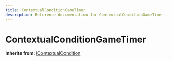 ```yaml
---
title: ContextualConditionGameTimer
description: Reference documentation for ContextualConditionGameTimer meta class
---
```



# ContextualConditionGameTimer

**Inherits from:** [IContextualCondition](/classes/icontextualcondition)

<ClassDetails file="/db/classes/ContextualConditionGameTimer.188ea50863e8.json" />
